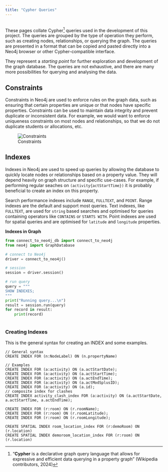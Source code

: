 ```yaml
---
title: "Cypher Queries"
---
```


<br> These pages collate Cypher[^1] queries used in the development of this project. The queries are grouped by the type of operation they perform, such as creating nodes, relationships, or querying the graph. The queries are presented in a format that can be copied and pasted directly into a Neo4j browser or other Cypher-compatible interface.

[^1]: "**Cypher** is a declarative graph query language that allows for expressive and efficient data querying in a property graph" (Wikipedia contributors, 2024)

They represent a *starting point* for further exploration and development of the graph database. The queries are not exhaustive, and there are many more possibilities for querying and analysing the data.

## Constraints

Constraints in Neo4j are used to enforce rules on the graph data, such as ensuring that certain properties are unique or that nodes have specific properties. Constraints can be used to maintain data integrity and prevent duplicate or inconsistent data. For example, we would want to enforce uniqueness constraints on most nodes and relationships, so that we do not duplicate students or allocations, etc.

![Constraints](./images/cypher-constraint.png)

## Indexes

Indexes in Neo4j are used to speed up queries by allowing the database to quickly locate nodes or relationships based on a property value.  They will depend heavily on graph structure and specific use-cases.  For example, if performing regular seaches on `(activity{actStartTime})` it is probably beneficial to create an index on this property.

Search performance indexes include `RANGE`, `FULLTEXT`, and `POINT`. Range indexes are the default and support most queries. Text indexes, like `FULLTEXT`, are used for `string` based searches and optimised for queries containing operators like `CONTAINS` or `STARTS WITH`. Point indexes are used for spatial queries and are optimised for `latitude` and `longitude` properties.

**Indexes in Graph**


```python
from connect_to_neo4j_db import connect_to_neo4j
from neo4j import GraphDatabase

# connect to Neo4j
driver = connect_to_neo4j()

# session
session = driver.session()

# run query
query = """
SHOW INDEXES;
"""
print("Running query...\n")
result = session.run(query)
for record in result:
    print(record)
    
```

### Creating Indexes

This is the general syntax for creating an INDEX and some examples. 

``` cypher
// General syntax
CREATE INDEX FOR (n:NodeLabel) ON (n.propertyName)

// Examples
CREATE INDEX FOR (a:activity) ON (a.actStartDate);
CREATE INDEX FOR (a:activity) ON (a.actStartTime);
CREATE INDEX FOR (a:activity) ON (a.actEndTime);
CREATE INDEX FOR (a:activity) ON (a.actModSplusID);
CREATE INDEX FOR (a:activity) ON (a.id);
// composite index for clashes
CREATE INDEX activity_clash_index FOR (a:activity) ON (a.actStartDate, a.actStartTime, a.actEndTime);

CREATE INDEX FOR (r:room) ON (r.roomName);
CREATE INDEX FOR (r:room) ON (r.roomLatitude);
CREATE INDEX FOR (r:room) ON (r.roomLongitude);

CREATE SPATIAL INDEX room_location_index FOR (r:demoRoom) ON (r.location)
CREATE SPATIAL INDEX demoroom_location_index FOR (r:room) ON (r.location)
```
